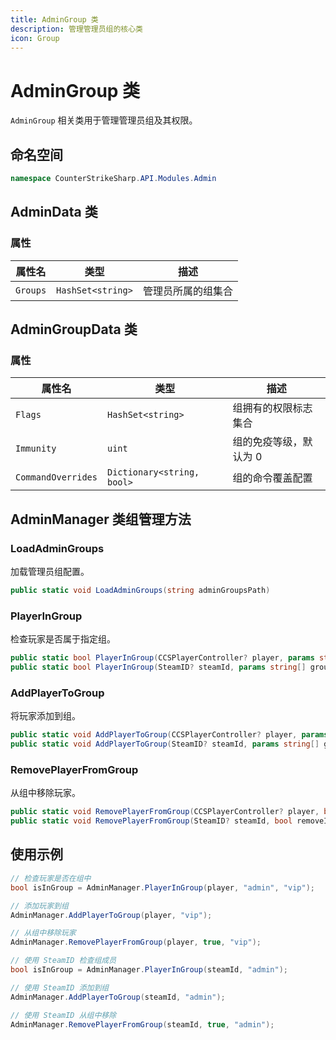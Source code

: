 ```yaml
---
title: AdminGroup 类
description: 管理管理员组的核心类
icon: Group
---
```


# AdminGroup 类

`AdminGroup` 相关类用于管理管理员组及其权限。

## 命名空间

```csharp
namespace CounterStrikeSharp.API.Modules.Admin
```

## AdminData 类

### 属性

| 属性名 | 类型 | 描述 |
|--------|------|------|
| `Groups` | `HashSet<string>` | 管理员所属的组集合 |

## AdminGroupData 类

### 属性

| 属性名 | 类型 | 描述 |
|--------|------|------|
| `Flags` | `HashSet<string>` | 组拥有的权限标志集合 |
| `Immunity` | `uint` | 组的免疫等级，默认为 0 |
| `CommandOverrides` | `Dictionary<string, bool>` | 组的命令覆盖配置 |

## AdminManager 类组管理方法

### LoadAdminGroups

加载管理员组配置。

```csharp
public static void LoadAdminGroups(string adminGroupsPath)
```

### PlayerInGroup

检查玩家是否属于指定组。

```csharp
public static bool PlayerInGroup(CCSPlayerController? player, params string[] groups)
public static bool PlayerInGroup(SteamID? steamId, params string[] groups)
```

### AddPlayerToGroup

将玩家添加到组。

```csharp
public static void AddPlayerToGroup(CCSPlayerController? player, params string[] groups)
public static void AddPlayerToGroup(SteamID? steamId, params string[] groups)
```

### RemovePlayerFromGroup

从组中移除玩家。

```csharp
public static void RemovePlayerFromGroup(CCSPlayerController? player, bool removeInheritedFlags = true, params string[] groups)
public static void RemovePlayerFromGroup(SteamID? steamId, bool removeInheritedFlags = true, params string[] groups)
```

## 使用示例

```csharp
// 检查玩家是否在组中
bool isInGroup = AdminManager.PlayerInGroup(player, "admin", "vip");

// 添加玩家到组
AdminManager.AddPlayerToGroup(player, "vip");

// 从组中移除玩家
AdminManager.RemovePlayerFromGroup(player, true, "vip");

// 使用 SteamID 检查组成员
bool isInGroup = AdminManager.PlayerInGroup(steamId, "admin");

// 使用 SteamID 添加到组
AdminManager.AddPlayerToGroup(steamId, "admin");

// 使用 SteamID 从组中移除
AdminManager.RemovePlayerFromGroup(steamId, true, "admin");
``` 
